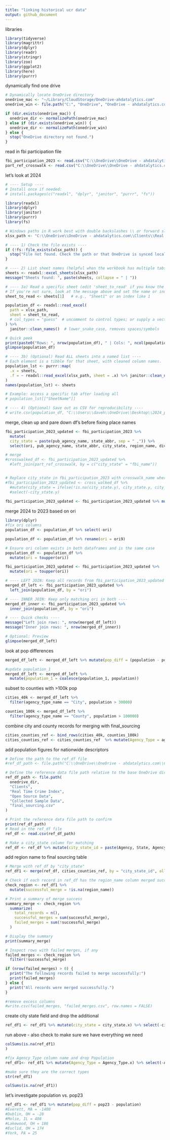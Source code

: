 ```yaml
---
title: "linking historical ucr data"
output: github_document
---
```

libraries
```r
library(tidyverse)
library(magrittr)
library(dplyr)
library(readr)
library(stringr)
library(zoo)
library(ggplot2)
library(here)
library(purrr)
```
dynamically find one drive
```r
# Dynamically locate OneDrive directory
onedrive_mac <- "~/Library/CloudStorage/OneDrive-ahdatalytics.com"
onedrive_win <- file.path("C:", "OneDrive", "OneDrive - ahdatalytics.com")

if (dir.exists(onedrive_mac)) {
  onedrive_dir <- normalizePath(onedrive_mac)
} else if (dir.exists(onedrive_win)) {
  onedrive_dir <- normalizePath(onedrive_win)
} else {
  stop("OneDrive directory not found.")
}
```
read in fbi participation file
```r
fbi_participation_2023 <- read.csv("C:\\OneDrive\\OneDrive - ahdatalytics.com\\Clients\\Real Time Crime Index\\Open Source Data\\FBI Agency Participation Data\\2023 Participation_adapted.csv")
part_ref_crosswalk <- read.csv("C:\\OneDrive\\OneDrive - ahdatalytics.com\\Clients\\Real Time Crime Index\\Open Source Data\\FBI Agency Participation Data\\part_ref_crosswalk.csv")
```
let's look at 2024
```r
# ---- Setup ----
# Install once if needed:
# install.packages(c("readxl", "dplyr", "janitor", "purrr", "fs"))

library(readxl)
library(dplyr)
library(janitor)
library(purrr)
library(fs)

# Windows paths in R work best with double backslashes \\ or forward slashes /.
xlsx_path <- "C:\\OneDrive\\OneDrive - ahdatalytics.com\\Clients\\Real Time Crime Index\\Open Source Data\\_Ben and Jeff work\\Ben and Jeff working files\\2024 Population File.xlsx"

# ---- 1) Check the file exists ----
if (!fs::file_exists(xlsx_path)) {
  stop("File not found. Check the path or that OneDrive is synced locally:\n", xlsx_path)
}

# ---- 2) List sheet names (helpful when the workbook has multiple tabs) ----
sheets <- readxl::excel_sheets(xlsx_path)
message("Sheets found: ", paste(sheets, collapse = " | "))

# ---- 3a) Read a specific sheet (edit 'sheet_to_read' if you know the tab name) ----
# If you're not sure, look at the message above and set the name or index below.
sheet_to_read <- sheets[1]   # e.g., "Sheet1" or an index like 1

population_df <- readxl::read_excel(
  path = xlsx_path,
  sheet = sheet_to_read,
  # col_types = "guess"  # uncomment to control types; or supply a vector
) %>%
  janitor::clean_names()  # lower_snake_case, removes spaces/symbols

# Quick peek
print(paste0("Rows: ", nrow(population_df), " | Cols: ", ncol(population_df)))
glimpse(population_df)

# ---- 3b) (Optional) Read ALL sheets into a named list ----
# Each element is a tibble for that sheet, with cleaned column names.
population_lst <- purrr::map(
  .x = sheets,
  .f = ~ readxl::read_excel(xlsx_path, sheet = .x) %>% janitor::clean_names()
)
names(population_lst) <- sheets

# Example: access a specific tab after loading all
# population_lst[["SheetName"]]

# ---- 4) (Optional) Save out as CSV for reproducibility ----
# write.csv(population_df, "C:\\Users\\daveh\\OneDrive\\Desktop\\2024_population_file.csv", row.names = FALSE)
```
merge, clean up and pare down df's before fixing place names
```r
fbi_participation_2023_updated <- fbi_participation_2023 %>%
  mutate(
  city_state = paste(pub_agency_name, state_abbr, sep = " ,")) %>%
  select(ori, pub_agency_name, state_abbr, city_state, region_name, division_name, agency_type_name, population)

# merge 
#crosswalked_df <- fbi_participation_2023_updated %>%
  #left_join(part_ref_crosswalk, by = c("city_state" = "fbi_name"))


# Replace city_state in fbi_participation_2023 with crosswalk_name where the merge is successful
#fbi_participation_2023_updated <- cross_walked_df %>%
  #mutate(city_state = ifelse(!is.na(city_state.y), city_state.y, city_state)) %>%
  #select(-city_state.y) 
  
fbi_participation_2023_updated <- fbi_participation_2023_updated %>% mutate(city_state_id = paste(pub_agency_name, state_abbr, agency_type_name, sep = ","))  # Remove the crosswalk_name column if not needed
```
merge 2024 to 2023 based on ori
```r
library(dplyr)
#fix ori columns
population_df <- population_df %>% select(-ori)

population_df <- population_df %>% rename(ori = ori9)

# Ensure ori column exists in both dataframes and is the same case
population_df <- population_df %>%
  mutate(ori = toupper(ori))

fbi_participation_2023_updated <- fbi_participation_2023_updated %>%
  mutate(ori = toupper(ori))

# ---- LEFT JOIN: Keep all records from fbi_participation_2023_updated ----
merged_df_left <- fbi_participation_2023_updated %>%
  left_join(population_df, by = "ori")

# ---- INNER JOIN: Keep only matching ori in both ----
merged_df_inner <- fbi_participation_2023_updated %>%
  inner_join(population_df, by = "ori")

# ---- Quick checks ----
message("Left join rows: ", nrow(merged_df_left))
message("Inner join rows: ", nrow(merged_df_inner))

# Optional: Preview
glimpse(merged_df_left)
```
look at pop differences
```r
merged_df_left <- merged_df_left %>% mutate(pop_diff = (population - population_1))

#update population_1 
merged_df_left <- merged_df_left %>%
  mutate(population_1 = coalesce(population_1, population))
```

subset to counties with >100k pop
```r
cities_40k <- merged_df_left %>% 
  filter(agency_type_name == "City", population > 30000)

counties_100k <- merged_df_left %>% 
  filter(agency_type_name == "County", population > 100000)
```
combine city and county records for merging with final_sourcing 
```r
cities_counties_ref <- bind_rows(cities_40k, counties_100k)
cities_counties_ref <- cities_counties_ref  %>% mutate(Agency_Type = agency_type_name) %>% select(-agency_type_name)
```
add population figures for nationwide descriptors
```r
# Define the path to the ref_df file
#ref_df_path <- file.path("C:\\OneDrive\\OneDrive - ahdatalytics.com\\Clients\\Real Time Crime Index\\Open Source Data\\Collected Sample Data\\final_sourcing.csv")

# Define the reference data file path relative to the base OneDrive directory
ref_df_path <- file.path(
  onedrive_dir,
  "Clients",
  "Real Time Crime Index",
  "Open Source Data",
  "Collected Sample Data",
  "final_sourcing.csv"
)

# Print the reference data file path to confirm
print(ref_df_path)
# Read in the ref_df file
ref_df <- read.csv(ref_df_path)

# Make a city_state column for matching
ref_df <- ref_df %>% mutate(city_state_id = paste(Agency, State, Agency_Type, sep = ","))
```
add region name to final sourcing table
```r
# Merge with ref_df by "city_state"
ref_df1 <- merge(ref_df, cities_counties_ref, by = "city_state_id", all.x = TRUE)

# Check if each record in ref_df has the region_name column merged successfully
check_region <- ref_df1 %>%
  mutate(successful_merge = !is.na(region_name))

# Print a summary of merge success
summary_merge <- check_region %>%
  summarize(
    total_records = n(),
    successful_merges = sum(successful_merge),
    failed_merges = sum(!successful_merge)
  )

# Display the summary
print(summary_merge)

# Inspect rows with failed merges, if any
failed_merges <- check_region %>%
  filter(!successful_merge)

if (nrow(failed_merges) > 0) {
  print("The following records failed to merge successfully:")
  print(failed_merges)
} else {
  print("All records were merged successfully.")
}

#remove excess columns
#write.csv(failed_merges, "failed_merges.csv", row.names = FALSE)
```
create city state field and drop the additional
```r
ref_df1 <- ref_df1 %>% mutate(city_state = city_state.x) %>% select(-city_state.y, -city_state.x, -Agency_Type.y)
```
run above - also check to make sure we have everything we need
```r
colSums(is.na(ref_df1)
)

#fix Agency_Type column name and drop Population
ref_df1<- ref_df1 %>% mutate(Agency_Type = Agency_Type.x) %>% select(-Agency_Type.x, -Population)

#make sure they are the correct types
str(ref_df1)

colSums(is.na(ref_df1))
```
let's investigate population vs. pop23
```r
ref_df1 <- ref_df1 %>% mutate(pop_diff = pop23 - population)
#Everett, MA = -1400
#Dublin, OH = -28
#Molie, IL = 408
#Lakewood, OH = 186
#Euclid, OH = 174
#York, PA = 25
```